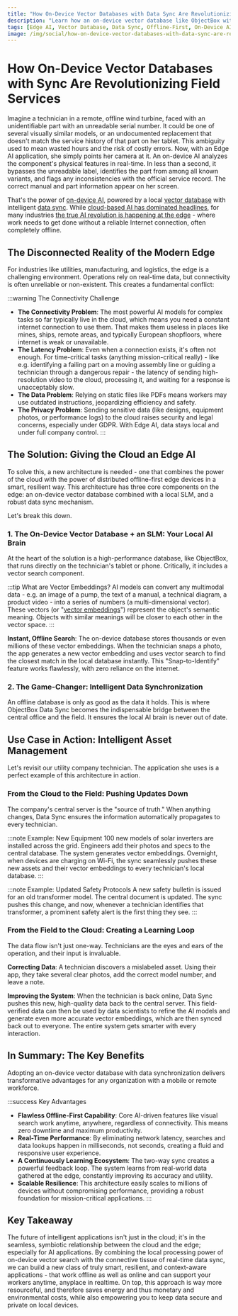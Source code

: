 ```yaml
---
title: "How On-Device Vector Databases with Data Sync Are Revolutionizing Field Services"
description: "Learn how an on-device vector database like ObjectBox with real-time data sync enables powerful, offline-first AI applications for industries like field services."
tags: [Edge AI, Vector Database, Data Sync, Offline-First, On-Device AI]
image: /img/social/how-on-device-vector-databases-with-data-sync-are-revolutionizing-field-services.jpg
---
```



# How On-Device Vector Databases with Sync Are Revolutionizing Field Services

Imagine a technician in a remote, offline wind turbine, faced with an unidentifiable part with an unreadable serial number. It could be one of several visually similar models, or an undocumented replacement that doesn't match the service history of that part on her tablet. This ambiguity used to mean wasted hours and the risk of costly errors. Now, with an Edge AI application, she simply points her camera at it. An on-device AI analyzes the component's physical features in real-time. In less than a second, it bypasses the unreadable label, identifies the part from among all known variants, and flags any inconsistencies with the official service record. The correct manual and part information appear on her screen.

That's the power of [on-device AI](https://objectbox.io/local-ai-what-it-is-and-why-we-need-it/), powered by a local [vector database](https://objectbox.io/on-device-vector-databases-and-edge-ai/) with intelligent [data sync](https://objectbox.io/what-is-data-synchronization-how-to-keep-data-in-sync/). While [cloud-based AI has dominated headlines](https://www.ciodive.com/news/cloud-infrastructure-services-iaas-growth-aws-microsoft-google/757343/), for many industries [the true AI revolution is happening at the edge](https://arxiv.org/abs/2507.11545) - where work needs to get done without a reliable Internet connection, often completely offline.

## The Disconnected Reality of the Modern Edge

For industries like utilities, manufacturing, and logistics, the edge is a challenging environment. Operations rely on real-time data, but connectivity is often unreliable or non-existent. This creates a fundamental conflict:

:::warning The Connectivity Challenge
- **The Connectivity Problem**: The most powerful AI models for complex tasks so far typically live in the cloud, which means you need a constant internet connection to use them. That makes them useless in places like mines, ships, remote areas, and typically European shopfloors, where internet is weak or unavailable.
- **The Latency Problem**: Even when a connection exists, it's often not enough. For time-critical tasks (anything mission-critical really) - like e.g. identifying a failing part on a moving assembly line or guiding a technician through a dangerous repair - the latency of sending high-resolution video to the cloud, processing it, and waiting for a response is unacceptably slow.
- **The Data Problem**: Relying on static files like PDFs means workers may use outdated instructions, jeopardizing efficiency and safety.
- **The Privacy Problem**: Sending sensitive data (like designs, equipment photos, or performance logs) to the cloud raises security and legal concerns, especially under GDPR. With Edge AI, data stays local and under full company control.
:::

## The Solution: Giving the Cloud an Edge AI

To solve this, a new architecture is needed - one that combines the power of the cloud with the power of distributed offline-first edge devices in a smart, resilient way. This architecture has three core components on the edge: an on-device vector database combined with a local SLM, and a robust data sync mechanism. 

Let's break this down.

### 1. The On-Device Vector Database + an SLM: Your Local AI Brain

At the heart of the solution is a high-performance database, like ObjectBox, that runs directly on the technician's tablet or phone. Critically, it includes a vector search component.

:::tip What are Vector Embeddings?
AI models can convert any multimodal data - e.g. an image of a pump, the text of a manual, a technical diagram, a product video - into a series of numbers (a multi-dimensional vector). These vectors (or "[vector embeddings](https://en.wikipedia.org/wiki/Embedding_(machine_learning))") represent the object's semantic meaning. Objects with similar meanings will be closer to each other in the vector space.
:::

**Instant, Offline Search**: The on-device database stores thousands or even millions of these vector embeddings. When the technician snaps a photo, the app generates a new vector embedding and uses vector search to find the closest match in the local database instantly. This "Snap-to-Identify" feature works flawlessly, with zero reliance on the internet.

### 2. The Game-Changer: Intelligent Data Synchronization

An offline database is only as good as the data it holds. This is where ObjectBox Data Sync becomes the indispensable bridge between the central office and the field. It ensures the local AI brain is never out of date.

## Use Case in Action: Intelligent Asset Management

Let's revisit our utility company technician. The application she uses is a perfect example of this architecture in action.

### From the Cloud to the Field: Pushing Updates Down

The company's central server is the "source of truth." When anything changes, Data Sync ensures the information automatically propagates to every technician.

:::note Example: New Equipment
100 new models of solar inverters are installed across the grid. Engineers add their photos and specs to the central database. The system generates vector embeddings. Overnight, when devices are charging on Wi-Fi, the sync seamlessly pushes these new assets and their vector embeddings to every technician's local database.
:::

:::note Example: Updated Safety Protocols
A new safety bulletin is issued for an old transformer model. The central document is updated. The sync pushes this change, and now, whenever a technician identifies that transformer, a prominent safety alert is the first thing they see.
:::

### From the Field to the Cloud: Creating a Learning Loop

The data flow isn't just one-way. Technicians are the eyes and ears of the operation, and their input is invaluable.

**Correcting Data**: A technician discovers a mislabeled asset. Using their app, they take several clear photos, add the correct model number, and leave a note.

**Improving the System**: When the technician is back online, Data Sync pushes this new, high-quality data back to the central server. This field-verified data can then be used by data scientists to refine the AI models and generate even more accurate vector embeddings, which are then synced back out to everyone. The entire system gets smarter with every interaction.

## In Summary: The Key Benefits

Adopting an on-device vector database with data synchronization delivers transformative advantages for any organization with a mobile or remote workforce.

:::success Key Advantages
- **Flawless Offline-First Capability**: Core AI-driven features like visual search work anytime, anywhere, regardless of connectivity. This means zero downtime and maximum productivity.
- **Real-Time Performance**: By eliminating network latency, searches and data lookups happen in milliseconds, not seconds, creating a fluid and responsive user experience.
- **A Continuously Learning Ecosystem**: The two-way sync creates a powerful feedback loop. The system learns from real-world data gathered at the edge, constantly improving its accuracy and utility.
- **Scalable Resilience**: This architecture easily scales to millions of devices without compromising performance, providing a robust foundation for mission-critical applications.
:::

## Key Takeaway

The future of intelligent applications isn't just in the cloud; it's in the seamless, symbiotic relationship between the cloud and the edge; especially for AI applications. By combining the local processing power of on-device vector search with the connective tissue of real-time data sync, we can build a new class of truly smart, resilient, and context-aware applications - that work offline as well as online and can support your workers anytime, anyplace in realtime. On top, this approach is way more resourceful, and therefore saves energy and thus monetary and environmental costs, while also empowering you to keep data secure and private on local devices.

<Head>
  <meta property="og:title" content="How On-Device Vector Databases with Data Sync Are Revolutionizing Field Services" />
  <meta property="og:description" content="Learn how an on-device vector database like ObjectBox with real-time data sync enables powerful, offline-first AI applications for industries like field services." />
  <meta property="og:image" content="https://objectbox.io/dev-how-to/img/social/how-on-device-vector-databases-with-data-sync-are-revolutionizing-field-services.jpg" />
  <meta property="og:type" content="article" />
  <script type="application/ld+json">{JSON.stringify({"@context": "https://schema.org", "@type": "BlogPosting", "mainEntityOfPage": {"@type": "WebPage", "@id": "https://dev.objectbox.io/on-device-vector-database-sync"}, "headline": "How On-Device Vector Databases with Data Sync Are Revolutionizing Field Services", "description": "Learn how an on-device vector database like ObjectBox with real-time data sync enables powerful, offline-first AI applications for industries like field services.", "keywords": "Edge AI, Vector Database, Data Sync, Offline-First, On-Device AI", "datePublished": "2025-09-10T11:47:46+02:00", "dateModified": "2025-09-10T11:53:47+02:00", "author": {"@type": "Person", "name": "Dr. Vivien Dollinger", "url": "https://www.linkedin.com/in/vivien-dollinger/"}})}</script>
</Head>